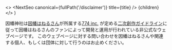 
  <>
    <NextSeo canonical={fullPath('/disclaimer')} title={title} />
    <SingleDoc title={title}>{children}</SingleDoc>
  </>
)

因幡神社は[因幡はねるさん](https://www.youtube.com/channel/UC0Owc36U9lOyi9Gx9Ic-4qg)が所属する[774 inc.](https://www.774.ai/) が定める[二次創作ガイドライン](https://www.774.ai/guideline)に従って因幡はねるさんのファンによって開発と運用が行われている非公式なウェブページです。
このウェブページに対する問い合わせを因幡はねるさんや関連する個人、もしくは団体に対して行うのはお止めください。
